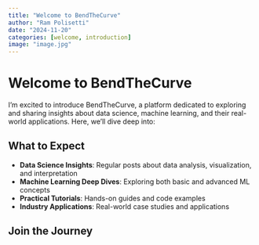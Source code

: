 ```yaml
---
title: "Welcome to BendTheCurve"
author: "Ram Polisetti"
date: "2024-11-20"
categories: [welcome, introduction]
image: "image.jpg"
---
```


# Welcome to BendTheCurve

I'm excited to introduce BendTheCurve, a platform dedicated to exploring and sharing insights about data science, machine learning, and their real-world applications. Here, we'll dive deep into:

## What to Expect

- **Data Science Insights**: Regular posts about data analysis, visualization, and interpretation
- **Machine Learning Deep Dives**: Exploring both basic and advanced ML concepts
- **Practical Tutorials**: Hands-on guides and code examples
- **Industry Applications**: Real-world case studies and applications

## Join the Journey
